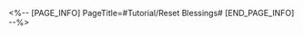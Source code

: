 <%-- [PAGE_INFO]
PageTitle=#Tutorial/Reset Blessings#
[END_PAGE_INFO] --%>
{{Tutorial
|sort      = 911101
|title     = Reset Blessings
|subtitle  = 
|type      = Simulated Universe
|about     = 
|image1    = Tutorial Reset Blessings 1.png{{subst:void|<!--$UPLOAD:<<SpriteOutput/TutorialPic/TutorialPage_911101.png>-<Tutorial Reset Blessings 1.png>-<Tutorial Files>>-->}}
|text1     = After defeating enemies in the Simulated Universe, you can consume Cosmic Fragments to {{Color|h|nobold=1|reset}} the Blessing for just {{Color|h|nobold=1|one}} time during the Blessing selection process.
}}